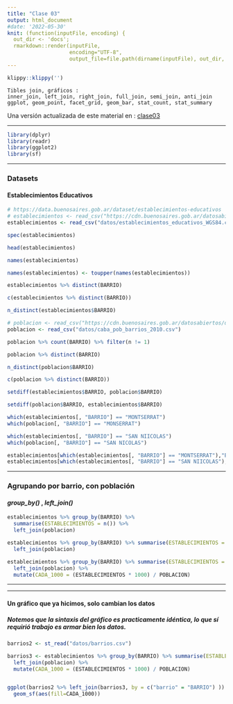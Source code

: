 ```yaml
---
title: "Clase 03"
output: html_document
#date: '2022-05-30'
knit: (function(inputFile, encoding) {
  out_dir <- 'docs';
  rmarkdown::render(inputFile,
                    encoding="UTF-8",
                    output_file=file.path(dirname(inputFile), out_dir, 'clase03.html')) })
---
```


```r
klippy::klippy('')
```

```
Tibles join, gráficos :
inner_join, left_join, right_join, full_join, semi_join, anti_join
ggplot, geom_point, facet_grid, geom_bar, stat_count, stat_summary
```

Una versión actualizada de este material en : [clase03](https://mar71n.github.io/rconr/clase03.html)

***

```r
library(dplyr)
library(readr)
library(ggplot2)
library(sf)
```

***

### Datasets
#### Establecimientos Educativos
```r
# https://data.buenosaires.gob.ar/dataset/establecimientos-educativos
# establecimientos <- read_csv("https://cdn.buenosaires.gob.ar/datosabiertos/datasets/ministerio-de-educacion/establecimientos-educativos/establecimientos_educativos_WGS84.csv")
establecimientos <- read_csv("datos/establecimientos_educativos_WGS84.csv")

spec(establecimientos)

head(establecimientos)

names(establecimientos)

names(establecimientos) <- toupper(names(establecimientos))

establecimientos %>% distinct(BARRIO)

c(establecimientos %>% distinct(BARRIO))

n_distinct(establecimientos$BARRIO)
```

```r
# poblacion <- read_csv("https://cdn.buenosaires.gob.ar/datosabiertos/datasets/barrios/caba_pob_barrios_2010.csv")
poblacion <- read_csv("datos/caba_pob_barrios_2010.csv")

poblacion %>% count(BARRIO) %>% filter(n != 1)

poblacion %>% distinct(BARRIO)

n_distinct(poblacion$BARRIO)

c(poblacion %>% distinct(BARRIO))

setdiff(establecimientos$BARRIO, poblacion$BARRIO)

setdiff(poblacion$BARRIO, establecimientos$BARRIO)

which(establecimientos[, "BARRIO"] == "MONTSERRAT")
which(poblacion[, "BARRIO"] == "MONSERRAT")

which(establecimientos[, "BARRIO"] == "SAN NIICOLAS")
which(poblacion[, "BARRIO"] == "SAN NICOLAS")

establecimientos[which(establecimientos[, "BARRIO"] == "MONTSERRAT"),"BARRIO"] <- "MONSERRAT"
establecimientos[which(establecimientos[, "BARRIO"] == "SAN NIICOLAS"),"BARRIO"] <- "SAN NICOLAS"

```

***

### Agrupando por barrio, con población
#### *group_by()* , *left_join()*
```r
establecimientos %>% group_by(BARRIO) %>% 
  summarise(ESTABLECIMIENTOS = n()) %>% 
  left_join(poblacion) 
```


```r
establecimientos %>% group_by(BARRIO) %>% summarise(ESTABLECIMIENTOS = n()) %>%
  left_join(poblacion) 

establecimientos %>% group_by(BARRIO) %>% summarise(ESTABLECIMIENTOS = n()) %>%
  left_join(poblacion) %>%
  mutate(CADA_1000 = (ESTABLECIMIENTOS * 1000) / POBLACION)
```


***
***

#### Un gráfico que ya hicimos, solo cambian los datos
##### Notemos que la sintaxis del gráfico es practicamente idéntica, lo que sí requirió trabajo es armar bien los datos.
```r
barrios2 <- st_read("datos/barrios.csv")

barrios3 <- establecimientos %>% group_by(BARRIO) %>% summarise(ESTABLECIMIENTOS = n()) %>%
  left_join(poblacion) %>%
  mutate(CADA_1000 = (ESTABLECIMIENTOS * 1000) / POBLACION)


ggplot(barrios2 %>% left_join(barrios3, by = c("barrio" = "BARRIO") )) + 
  geom_sf(aes(fill=CADA_1000))
```


